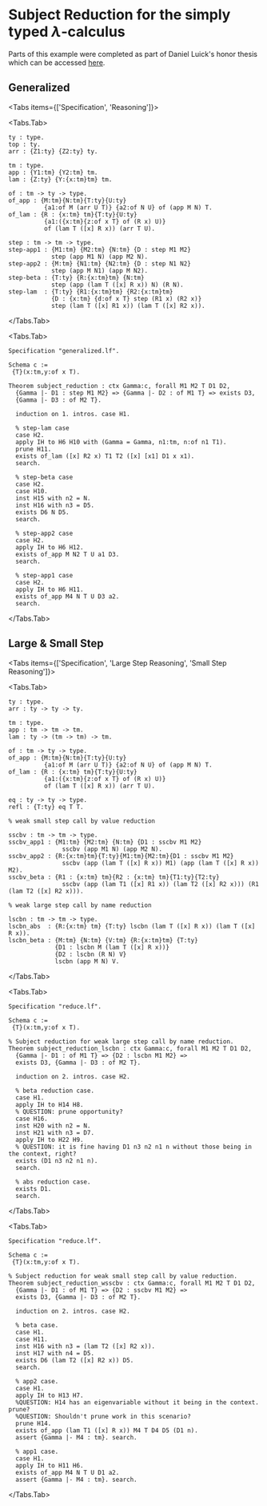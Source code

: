 
# Subject Reduction for the simply typed $\lambda$-calculus

Parts of this example were completed as part of Daniel Luick's honor thesis
which can be accessed [here](https://hdl.handle.net/11299/220294).

## Generalized

<Tabs items={['Specification', 'Reasoning']}>

<Tabs.Tab>
```lf filename="generalized.lf"
ty : type.
top : ty.
arr : {Z1:ty} {Z2:ty} ty.

tm : type.
app : {Y1:tm} {Y2:tm} tm.
lam : {Z:ty} {Y:{x:tm}tm} tm.

of : tm -> ty -> type.
of_app : {M:tm}{N:tm}{T:ty}{U:ty}
          {a1:of M (arr U T)} {a2:of N U} of (app M N) T.
of_lam : {R : {x:tm} tm}{T:ty}{U:ty}
          {a1:({x:tm}{z:of x T} of (R x) U)}
          of (lam T ([x] R x)) (arr T U).

step : tm -> tm -> type.
step-app1 : {M1:tm} {M2:tm} {N:tm} {D : step M1 M2}
            step (app M1 N) (app M2 N).
step-app2 : {M:tm} {N1:tm} {N2:tm} {D : step N1 N2}
            step (app M N1) (app M N2).
step-beta : {T:ty} {R:{x:tm}tm} {N:tm}
            step (app (lam T ([x] R x)) N) (R N).
step-lam  : {T:ty} {R1:{x:tm}tm} {R2:{x:tm}tm}
            {D : {x:tm} {d:of x T} step (R1 x) (R2 x)}
            step (lam T ([x] R1 x)) (lam T ([x] R2 x)).
```

</Tabs.Tab>

<Tabs.Tab>
```adelfa filename="generalized.ath"
Specification "generalized.lf".

Schema c :=
 {T}(x:tm,y:of x T).

Theorem subject_reduction : ctx Gamma:c, forall M1 M2 T D1 D2,
  {Gamma |- D1 : step M1 M2} => {Gamma |- D2 : of M1 T} => exists D3,
  {Gamma |- D3 : of M2 T}.

  induction on 1. intros. case H1.

  % step-lam case
  case H2.
  apply IH to H6 H10 with (Gamma = Gamma, n1:tm, n:of n1 T1).
  prune H11.
  exists of_lam ([x] R2 x) T1 T2 ([x] [x1] D1 x x1).
  search.

  % step-beta case
  case H2.
  case H10.
  inst H15 with n2 = N.
  inst H16 with n3 = D5.
  exists D6 N D5.
  search.

  % step-app2 case
  case H2.
  apply IH to H6 H12.
  exists of_app M N2 T U a1 D3.
  search.

  % step-app1 case
  case H2.
  apply IH to H6 H11.
  exists of_app M4 N T U D3 a2.
  search.
```
</Tabs.Tab>

</Tabs>

## Large & Small Step

<Tabs items={['Specification', 'Large Step Reasoning', 'Small Step Reasoning']}>

<Tabs.Tab>
```lf filename="reduce.lf"
ty : type.
arr : ty -> ty -> ty.

tm : type.
app : tm -> tm -> tm.
lam : ty -> (tm -> tm) -> tm.

of : tm -> ty -> type.
of_app : {M:tm}{N:tm}{T:ty}{U:ty}
          {a1:of M (arr U T)} {a2:of N U} of (app M N) T.
of_lam : {R : {x:tm} tm}{T:ty}{U:ty}
          {a1:({x:tm}{z:of x T} of (R x) U)}
          of (lam T ([x] R x)) (arr T U).

eq : ty -> ty -> type.
refl : {T:ty} eq T T.

% weak small step call by value reduction

sscbv : tm -> tm -> type.
sscbv_app1 : {M1:tm} {M2:tm} {N:tm} {D1 : sscbv M1 M2}
               sscbv (app M1 N) (app M2 N).
sscbv_app2 : {R:{x:tm}tm}{T:ty}{M1:tm}{M2:tm}{D1 : sscbv M1 M2}
               sscbv (app (lam T ([x] R x)) M1) (app (lam T ([x] R x)) M2).
sscbv_beta : {R1 : {x:tm} tm}{R2 : {x:tm} tm}{T1:ty}{T2:ty}
               sscbv (app (lam T1 ([x] R1 x)) (lam T2 ([x] R2 x))) (R1 (lam T2 ([x] R2 x))).

% weak large step call by name reduction

lscbn : tm -> tm -> type.
lscbn_abs  : {R:{x:tm} tm} {T:ty} lscbn (lam T ([x] R x)) (lam T ([x] R x)).
lscbn_beta : {M:tm} {N:tm} {V:tm} {R:{x:tm}tm} {T:ty}
             {D1 : lscbn M (lam T ([x] R x))}
             {D2 : lscbn (R N) V}
             lscbn (app M N) V.
```

</Tabs.Tab>

<Tabs.Tab>
```adelfa filename="large-step.ath"
Specification "reduce.lf".

Schema c :=
 {T}(x:tm,y:of x T).

% Subject reduction for weak large step call by name reduction.
Theorem subject_reduction_lscbn : ctx Gamma:c, forall M1 M2 T D1 D2,
  {Gamma |- D1 : of M1 T} => {D2 : lscbn M1 M2} =>
  exists D3, {Gamma |- D3 : of M2 T}.

  induction on 2. intros. case H2.

  % beta reduction case.
  case H1.
  apply IH to H14 H8.
  % QUESTION: prune opportunity?
  case H16.
  inst H20 with n2 = N.
  inst H21 with n3 = D7.
  apply IH to H22 H9.
  % QUESTION: it is fine having D1 n3 n2 n1 n without those being in the context, right?
  exists (D1 n3 n2 n1 n).
  search.

  % abs reduction case.
  exists D1.
  search.
```
</Tabs.Tab>

<Tabs.Tab>
```adelfa filename="small-step.ath"
Specification "reduce.lf".

Schema c :=
 {T}(x:tm,y:of x T).

% Subject reduction for weak small step call by value reduction.
Theorem subject_reduction_wsscbv : ctx Gamma:c, forall M1 M2 T D1 D2,
  {Gamma |- D1 : of M1 T} => {D2 : sscbv M1 M2} =>
  exists D3, {Gamma |- D3 : of M2 T}.

  induction on 2. intros. case H2.

  % beta case.
  case H1.
  case H11.
  inst H16 with n3 = (lam T2 ([x] R2 x)).
  inst H17 with n4 = D5.
  exists D6 (lam T2 ([x] R2 x)) D5.
  search.

  % app2 case.
  case H1.
  apply IH to H13 H7.
  %QUESTION: H14 has an eigenvariable without it being in the context. prune?
  %QUESTION: Shouldn't prune work in this scenario?
  prune H14.
  exists of_app (lam T1 ([x] R x)) M4 T D4 D5 (D1 n).
  assert {Gamma |- M4 : tm}. search.

  % app1 case.
  case H1.
  apply IH to H11 H6.
  exists of_app M4 N T U D1 a2.
  assert {Gamma |- M4 : tm}. search.
```
</Tabs.Tab>

</Tabs>